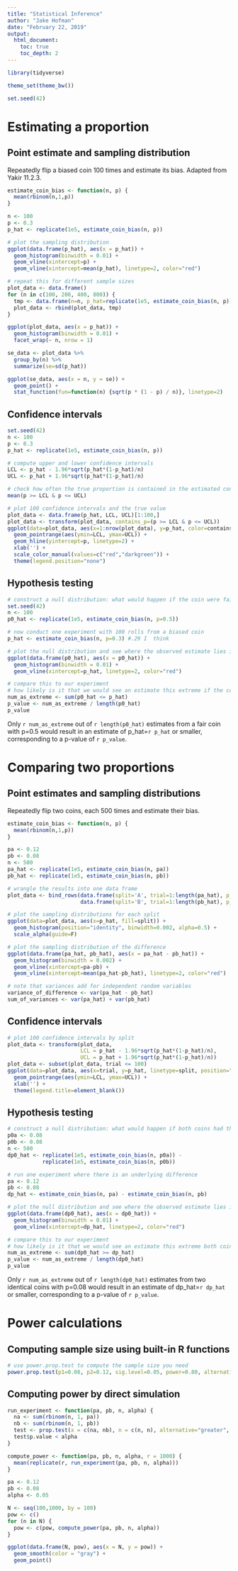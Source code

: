 ```yaml
---
title: "Statistical Inference"
author: "Jake Hofman"
date: "February 22, 2019"
output:
  html_document:
    toc: true
    toc_depth: 2
---
```


```r
library(tidyverse)

theme_set(theme_bw())

set.seed(42)
```

# Estimating a proportion
## Point estimate and sampling distribution
Repeatedly flip a biased coin 100 times and estimate its bias.
Adapted from Yakir 11.2.3.
```r
estimate_coin_bias <- function(n, p) {
  mean(rbinom(n,1,p))
}

n <- 100
p <- 0.3
p_hat <- replicate(1e5, estimate_coin_bias(n, p))

# plot the sampling distribution
ggplot(data.frame(p_hat), aes(x = p_hat)) +
  geom_histogram(binwidth = 0.01) +
  geom_vline(xintercept=p) +
  geom_vline(xintercept=mean(p_hat), linetype=2, color="red")

# repeat this for different sample sizes
plot_data <- data.frame()
for (n in c(100, 200, 400, 800)) {
  tmp <- data.frame(n=n, p_hat=replicate(1e5, estimate_coin_bias(n, p)))
  plot_data <- rbind(plot_data, tmp)
}

ggplot(plot_data, aes(x = p_hat)) +
  geom_histogram(binwidth = 0.01) +
  facet_wrap(~ n, nrow = 1)

se_data <- plot_data %>%
  group_by(n) %>%
  summarize(se=sd(p_hat))

ggplot(se_data, aes(x = n, y = se)) +
  geom_point() +
  stat_function(fun=function(n) {sqrt(p * (1 - p) / n)}, linetype=2)
```

## Confidence intervals
```r
set.seed(42)
n <- 100
p <- 0.3
p_hat <- replicate(1e5, estimate_coin_bias(n, p))

# compute upper and lower confidence intervals
LCL <- p_hat - 1.96*sqrt(p_hat*(1-p_hat)/n)
UCL <- p_hat + 1.96*sqrt(p_hat*(1-p_hat)/n)

# check how often the true proportion is contained in the estimated confidence interval
mean(p >= LCL & p <= UCL)

# plot 100 confidence intervals and the true value
plot_data <- data.frame(p_hat, LCL, UCL)[1:100,]
plot_data <- transform(plot_data, contains_p=(p >= LCL & p <= UCL))
ggplot(data=plot_data, aes(x=1:nrow(plot_data), y=p_hat, color=contains_p)) +
  geom_pointrange(aes(ymin=LCL, ymax=UCL)) +
  geom_hline(yintercept=p, linetype=2) +
  xlab('') +
  scale_color_manual(values=c("red","darkgreen")) +
  theme(legend.position="none")
```


## Hypothesis testing
```r
# construct a null distribution: what would happen if the coin were fair?
set.seed(42)
n <- 100
p0_hat <- replicate(1e5, estimate_coin_bias(n, p=0.5))

# now conduct one experiment with 100 rolls from a biased coin
p_hat <- estimate_coin_bias(n, p=0.3) #.29 I  think

# plot the null distribution and see where the observed estimate lies in it
ggplot(data.frame(p0_hat), aes(x = p0_hat)) +
  geom_histogram(binwidth = 0.01) +
  geom_vline(xintercept=p_hat, linetype=2, color="red")

# compare this to our experiment
# how likely is it that we would see an estimate this extreme if the coin really were fair?
num_as_extreme <- sum(p0_hat <= p_hat)
p_value <- num_as_extreme / length(p0_hat)
p_value
```
Only `r num_as_extreme` out of `r length(p0_hat)` estimates from a fair coin with p=0.5 would result in an estimate of p_hat=`r p_hat` or smaller, corresponding to a p-value of `r p_value`.


# Comparing two proportions
## Point estimates and sampling distributions
Repeatedly flip two coins, each 500 times and estimate their bias.
```r
estimate_coin_bias <- function(n, p) {
  mean(rbinom(n,1,p))
}

pa <- 0.12
pb <- 0.08
n <- 500
pa_hat <- replicate(1e5, estimate_coin_bias(n, pa))
pb_hat <- replicate(1e5, estimate_coin_bias(n, pb))

# wrangle the results into one data frame
plot_data <- bind_rows(data.frame(split='A', trial=1:length(pa_hat), p_hat=pa_hat),
                       data.frame(split='B', trial=1:length(pb_hat), p_hat=pb_hat))

# plot the sampling distributions for each split
ggplot(data=plot_data, aes(x=p_hat, fill=split)) +
  geom_histogram(position="identity", binwidth=0.002, alpha=0.5) +
  scale_alpha(guide=F)

# plot the sampling distribution of the difference
ggplot(data.frame(pa_hat, pb_hat), aes(x = pa_hat - pb_hat)) +
  geom_histogram(binwidth = 0.002) +
  geom_vline(xintercept=pa-pb) +
  geom_vline(xintercept=mean(pa_hat-pb_hat), linetype=2, color="red")  

# note that variances add for independent random variables
variance_of_difference <- var(pa_hat - pb_hat)
sum_of_variances <- var(pa_hat) + var(pb_hat)
```

## Confidence intervals
```r
# plot 100 confidence intervals by split
plot_data <- transform(plot_data, 
                       LCL = p_hat - 1.96*sqrt(p_hat*(1-p_hat)/n),
                       UCL = p_hat + 1.96*sqrt(p_hat*(1-p_hat)/n))
plot_data <- subset(plot_data, trial <= 100)
ggplot(data=plot_data, aes(x=trial, y=p_hat, linetype=split, position="dodge")) +
  geom_pointrange(aes(ymin=LCL, ymax=UCL)) +
  xlab('') +
  theme(legend.title=element_blank())
```

## Hypothesis testing
```r
# construct a null distribution: what would happen if both coins had the same bias (e.g., A and B are the same)?
p0a <- 0.08
p0b <- 0.08
n <- 500
dp0_hat <- replicate(1e5, estimate_coin_bias(n, p0a)) -
           replicate(1e5, estimate_coin_bias(n, p0b))

# run one experiment where there is an underlying difference
pa <- 0.12
pb <- 0.08
dp_hat <- estimate_coin_bias(n, pa) - estimate_coin_bias(n, pb)

# plot the null distribution and see where the observed estimate lies in it
ggplot(data.frame(dp0_hat), aes(x = dp0_hat)) +
  geom_histogram(binwidth = 0.01) +
  geom_vline(xintercept=dp_hat, linetype=2, color="red")

# compare this to our experiment
# how likely is it that we would see an estimate this extreme both coins were identical?
num_as_extreme <- sum(dp0_hat >= dp_hat)
p_value <- num_as_extreme / length(dp0_hat)
p_value
```
Only `r num_as_extreme` out of `r length(dp0_hat)` estimates from two identical coins with p=0.08 would result in an estimate of dp_hat=`r dp_hat` or smaller, corresponding to a p-value of `r p_value`.

# Power calculations
## Computing sample size using built-in R functions
```r
# use power.prop.test to compute the sample size you need
power.prop.test(p1=0.08, p2=0.12, sig.level=0.05, power=0.80, alternative="one.sided")
```

## Computing power by direct simulation
```r
run_experiment <- function(pa, pb, n, alpha) {
  na <- sum(rbinom(n, 1, pa))
  nb <- sum(rbinom(n, 1, pb))
  test <- prop.test(x = c(na, nb), n = c(n, n), alternative="greater", conf.level = alpha)
  test$p.value < alpha
}

compute_power <- function(pa, pb, n, alpha, r = 1000) {
  mean(replicate(r, run_experiment(pa, pb, n, alpha)))
}

pa <- 0.12
pb <- 0.08
alpha <- 0.05

N <- seq(100,1000, by = 100)
pow <- c()
for (n in N) {
  pow <- c(pow, compute_power(pa, pb, n, alpha))
}

ggplot(data.frame(N, pow), aes(x = N, y = pow)) +
  geom_smooth(color = "gray") +
  geom_point()
```
